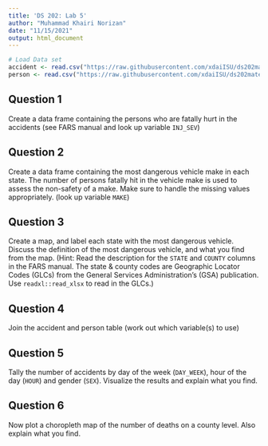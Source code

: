 ```yaml
---
title: 'DS 202: Lab 5'
author: "Muhammad Khairi Norizan"
date: "11/15/2021"
output: html_document
---
```


```r
# Load Data set
accident <- read.csv("https://raw.githubusercontent.com/xdaiISU/ds202materials/master/hwlabs/fars2017/accident.csv", stringsAsFactors = FALSE)
person <- read.csv("https://raw.githubusercontent.com/xdaiISU/ds202materials/master/hwlabs/fars2017/person.csv", stringsAsFactors = FALSE)
```

## Question 1
Create a data frame containing the persons who are fatally hurt in the accidents (see FARS manual and look up variable `INJ_SEV`)

## Question 2
Create a data frame containing the most dangerous vehicle make in each state. The number of persons fatally hit in the vehicle make is used to assess the non-safety of a make. Make sure to handle the missing values appropriately. (look up variable `MAKE`)

## Question 3
Create a map, and label each state with the most dangerous vehicle. Discuss the definition of the most dangerous vehicle, and what you find from the map. (Hint: Read the description for the `STATE` and `COUNTY` columns in the FARS manual. The state & county codes are Geographic Locator Codes (GLCs) from the General Services Administration's (GSA) publication. Use `readxl::read_xlsx` to read in the GLCs.)

## Question 4
Join the accident and person table (work out which variable(s) to use)

## Question 5
Tally the number of accidents by day of the week (`DAY_WEEK`), hour of the day (`HOUR`) and gender (`SEX`). Visualize the results and explain what you find.

## Question 6
Now plot a choropleth map of the number of deaths on a county level. Also explain what you find. 
